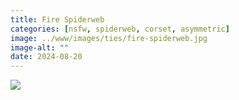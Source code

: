 ```yaml
---
title: Fire Spiderweb
categories: [nsfw, spiderweb, corset, asymmetric]
image: ../www/images/ties/fire-spiderweb.jpg
image-alt: ""
date: 2024-08-20
---
```


![](../www/images/ties/fire-spiderweb.jpg)

